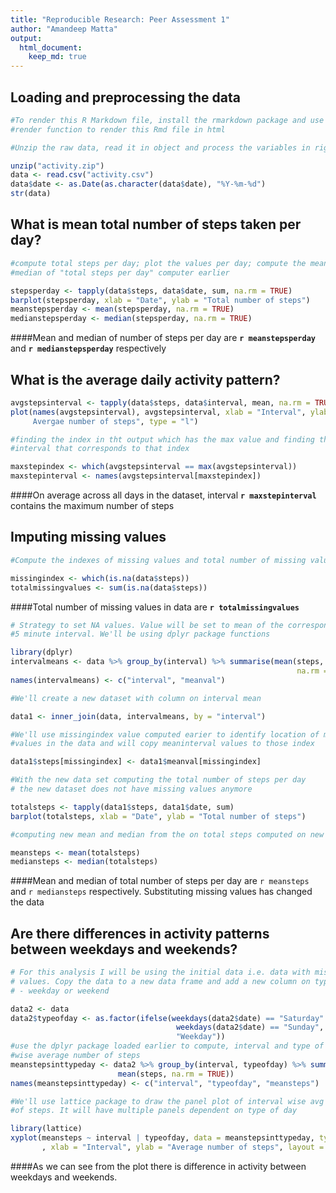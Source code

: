 ```yaml
---
title: "Reproducible Research: Peer Assessment 1"
author: "Amandeep Matta"
output: 
  html_document:
    keep_md: true
---
```

## Loading and preprocessing the data

```r
#To render this R Markdown file, install the rmarkdown package and use
#render function to render this Rmd file in html
```

```r
#Unzip the raw data, read it in object and process the variables in right format

unzip("activity.zip")
data <- read.csv("activity.csv")
data$date <- as.Date(as.character(data$date), "%Y-%m-%d")
str(data)
```
## What is mean total number of steps taken per day?

```r
#compute total steps per day; plot the values per day; compute the mean and
#median of "total steps per day" computer earlier

stepsperday <- tapply(data$steps, data$date, sum, na.rm = TRUE)
barplot(stepsperday, xlab = "Date", ylab = "Total number of steps")
meanstepsperday <- mean(stepsperday, na.rm = TRUE) 
medianstepsperday <- median(stepsperday, na.rm = TRUE)
```

####Mean and median of number of steps per day are **`r meanstepsperday`** and **`r medianstepsperday`** respectively


## What is the average daily activity pattern?

```r
avgstepsinterval <- tapply(data$steps, data$interval, mean, na.rm = TRUE)
plot(names(avgstepsinterval), avgstepsinterval, xlab = "Interval", ylab = "
     Avergae number of steps", type = "l")

#finding the index in tht output which has the max value and finding the
#interval that corresponds to that index

maxstepindex <- which(avgstepsinterval == max(avgstepsinterval))
maxstepinterval <- names(avgstepsinterval[maxstepindex])
```

####On average across all days in the dataset, interval **`r maxstepinterval`** contains the maximum number of steps  

## Imputing missing values

```r
#Compute the indexes of missing values and total number of missing values

missingindex <- which(is.na(data$steps))
totalmissingvalues <- sum(is.na(data$steps))
```

####Total number of missing values in data are **`r totalmissingvalues`**

```r
# Strategy to set NA values. Value will be set to mean of the corresponding 
#5 minute interval. We'll be using dplyr package functions

library(dplyr)
intervalmeans <- data %>% group_by(interval) %>% summarise(mean(steps, 
                                                                na.rm = TRUE))
names(intervalmeans) <- c("interval", "meanval")

#We'll create a new dataset with column on interval mean

data1 <- inner_join(data, intervalmeans, by = "interval")

#We'll use missingindex value computed earier to identify location of missing
#values in the data and will copy meaninterval values to those index

data1$steps[missingindex] <- data1$meanval[missingindex]

#With the new data set computing the total number of steps per day
# the new dataset does not have missing values anymore

totalsteps <- tapply(data1$steps, data1$date, sum)
barplot(totalsteps, xlab = "Date", ylab = "Total number of steps")

#computing new mean and median from the on total steps computed on new data set

meansteps <- mean(totalsteps)
mediansteps <- median(totalsteps)
```

####Mean and median of total number of steps per day are `r meansteps` and `r mediansteps` respectively. Substituting missing values has changed the data


## Are there differences in activity patterns between weekdays and weekends?

```r
# For this analysis I will be using the initial data i.e. data with missing
# values. Copy the data to a new data frame and add a new column on type of day
# - weekday or weekend

data2 <- data
data2$typeofday <- as.factor(ifelse(weekdays(data2$date) == "Saturday" |
                                     weekdays(data2$date) == "Sunday", "Weekend",
                                     "Weekday"))
#use the dplyr package loaded earlier to compute, interval and type of day 
#wise average number of steps
meanstepsinttypeday <- data2 %>% group_by(interval, typeofday) %>% summarise(
                        mean(steps, na.rm = TRUE))
names(meanstepsinttypeday) <- c("interval", "typeofday", "meansteps")

#We'll use lattice package to draw the panel plot of interval wise avg number
#of steps. It will have multiple panels dependent on type of day

library(lattice)
xyplot(meansteps ~ interval | typeofday, data = meanstepsinttypeday, type = "l"
       , xlab = "Interval", ylab = "Average number of steps", layout = c(1,2))
```

####As we can see from the plot there is difference in activity between weekdays and weekends. 